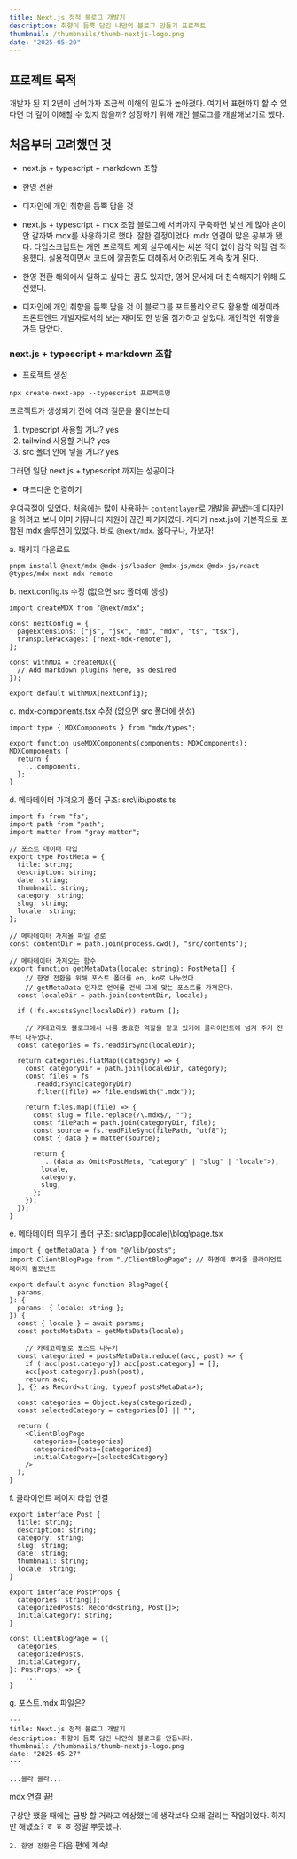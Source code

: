 ```yaml
---
title: Next.js 정적 블로그 개발기
description: 취향이 듬뿍 담긴 나만의 블로그 만들기 프로젝트
thumbnail: /thumbnails/thumb-nextjs-logo.png
date: "2025-05-20"
---
```


## 프로젝트 목적

개발자 된 지 2년이 넘어가자 조금씩 이해의 밀도가 높아졌다. 여기서 표현까지 할 수 있다면 더 깊이 이해할 수 있지 않을까? 성장하기 위해 개인 블로그를 개발해보기로 했다.

## 처음부터 고려했던 것

- next.js + typescript + markdown 조합
- 한영 전환
- 디자인에 개인 취향을 듬뿍 담을 것

- next.js + typescript + mdx 조합
  블로그에 서버까지 구축하면 낯선 게 많아 손이 안 갈까봐 mdx를 사용하기로 했다. 잘한 결정이었다. mdx 연결이 많은 공부가 됐다.
  타입스크립트는 개인 프로젝트 제외 실무에서는 써본 적이 없어 감각 익힐 겸 적용했다. 실용적이면서 코드에 깔끔함도 더해줘서 어려워도 계속 찾게 된다.

- 한영 전환
  해외에서 일하고 싶다는 꿈도 있지만, 영어 문서에 더 친숙해지기 위해 도전했다.

- 디자인에 개인 취향을 듬뿍 담을 것
  이 블로그를 포트폴리오로도 활용할 예정이라 프론트엔드 개발자로서의 보는 재미도 한 방울 첨가하고 싶었다. 개인적인 취향을 가득 담았다.

### next.js + typescript + markdown 조합

- 프로젝트 생성

```
npx create-next-app --typescript 프로젝트명
```

프로젝트가 생성되기 전에 여러 질문을 물어보는데

1. typescript 사용할 거냐? yes
2. tailwind 사용할 거냐? yes
3. src 폴더 안에 넣을 거냐? yes

그러면 일단 next.js + typescript 까지는 성공이다.

- 마크다운 연결하기

우여곡절이 있었다. 처음에는 많이 사용하는 `contentlayer`로 개발을 끝냈는데 디자인을 하려고 보니 이미 커뮤니티 지원이 끊긴 패키지였다. 게다가 next.js에 기본적으로 포함된 mdx 솔루션이 있었다. 바로 `@next/mdx`. 옳다구나, 가보자!

a. 패키지 다운로드

```
pnpm install @next/mdx @mdx-js/loader @mdx-js/mdx @mdx-js/react @types/mdx next-mdx-remote
```

b. next.config.ts 수정 (없으면 src 폴더에 생성)

```
import createMDX from "@next/mdx";

const nextConfig = {
  pageExtensions: ["js", "jsx", "md", "mdx", "ts", "tsx"],
  transpilePackages: ["next-mdx-remote"],
};

const withMDX = createMDX({
  // Add markdown plugins here, as desired
});

export default withMDX(nextConfig);
```

c. mdx-components.tsx 수정 (없으면 src 폴더에 생성)

```
import type { MDXComponents } from "mdx/types";

export function useMDXComponents(components: MDXComponents): MDXComponents {
  return {
    ...components,
  };
}
```

d. 메타데이터 가져오기
폴더 구조: src\lib\posts.ts

```
import fs from "fs";
import path from "path";
import matter from "gray-matter";

// 포스트 데이터 타입
export type PostMeta = {
  title: string;
  description: string;
  date: string;
  thumbnail: string;
  category: string;
  slug: string;
  locale: string;
};

// 메타데이터 가져올 파일 경로
const contentDir = path.join(process.cwd(), "src/contents");

// 메타데이터 가져오는 함수
export function getMetaData(locale: string): PostMeta[] {
    // 한영 전환을 위해 포스트 폴더를 en, ko로 나누었다.
    // getMetaData 인자로 언어를 건네 그에 맞는 포스트를 가져온다.
  const localeDir = path.join(contentDir, locale);

  if (!fs.existsSync(localeDir)) return [];

    // 카테고리도 블로그에서 나름 중요한 역할을 맡고 있기에 클라이언트에 넘겨 주기 전부터 나누었다.
  const categories = fs.readdirSync(localeDir);

  return categories.flatMap((category) => {
    const categoryDir = path.join(localeDir, category);
    const files = fs
      .readdirSync(categoryDir)
      .filter((file) => file.endsWith(".mdx"));

    return files.map((file) => {
      const slug = file.replace(/\.mdx$/, "");
      const filePath = path.join(categoryDir, file);
      const source = fs.readFileSync(filePath, "utf8");
      const { data } = matter(source);

      return {
        ...(data as Omit<PostMeta, "category" | "slug" | "locale">),
        locale,
        category,
        slug,
      };
    });
  });
}
```

e. 메타데이터 띄우기
폴더 구조: src\app\[locale]\blog\page.tsx

```
import { getMetaData } from "@/lib/posts";
import ClientBlogPage from "./ClientBlogPage"; // 화면에 뿌려줄 클라이언트 페이지 컴포넌트

export default async function BlogPage({
  params,
}: {
  params: { locale: string };
}) {
  const { locale } = await params;
  const postsMetaData = getMetaData(locale);

    // 카테고리별로 포스트 나누기
  const categorized = postsMetaData.reduce((acc, post) => {
    if (!acc[post.category]) acc[post.category] = [];
    acc[post.category].push(post);
    return acc;
  }, {} as Record<string, typeof postsMetaData>);

  const categories = Object.keys(categorized);
  const selectedCategory = categories[0] || "";

  return (
    <ClientBlogPage
      categories={categories}
      categorizedPosts={categorized}
      initialCategory={selectedCategory}
    />
  );
}
```

f. 클라이언트 페이지 타입 연결

```
export interface Post {
  title: string;
  description: string;
  category: string;
  slug: string;
  date: string;
  thumbnail: string;
  locale: string;
}

export interface PostProps {
  categories: string[];
  categorizedPosts: Record<string, Post[]>;
  initialCategory: string;
}

const ClientBlogPage = ({
  categories,
  categorizedPosts,
  initialCategory,
}: PostProps) => {
    ...
}
```

g. 포스트.mdx 파일은?

```
---
title: Next.js 정적 블로그 개발기
description: 취향이 듬뿍 담긴 나만의 블로그를 만듭니다.
thumbnail: /thumbnails/thumb-nextjs-logo.png
date: "2025-05-27"
---

...블라 블라...
```

mdx 연결 끝!

구상만 했을 때에는 금방 할 거라고 예상했는데 생각보다 오래 걸리는 작업이었다. 하지만 해냈죠? ㅎ ㅎ ㅎ 정말 뿌듯했다.

`2. 한영 전환`은 다음 편에 계속!
